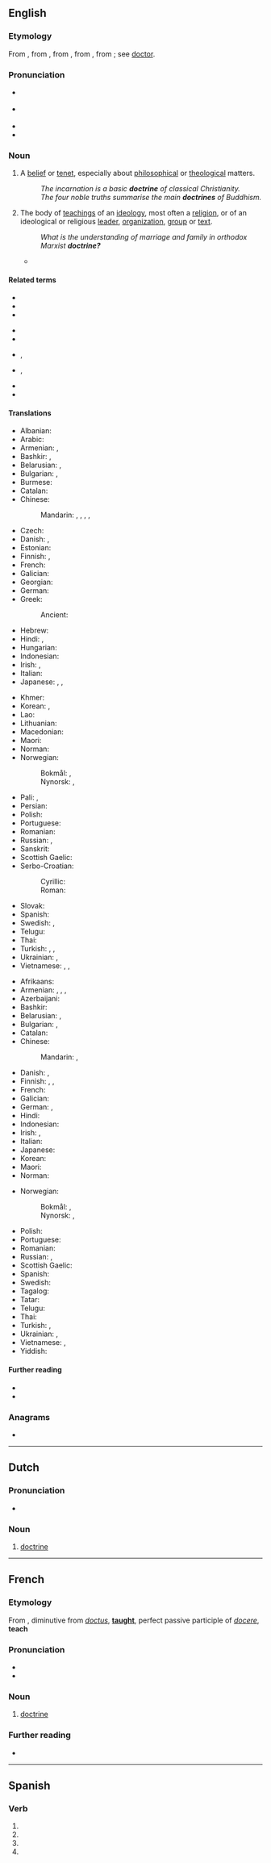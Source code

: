 ==English==
{{wikipedia}}

===Etymology===
From {{inh|en|enm|-}}, from {{der|en|fro|-}}, from {{der|en|la|doctrina||teaching, instruction, learning, knowledge}}, from {{m|la|doctor||a teacher}}, from {{m|la|docere||to teach}}; see [[doctor]].

===Pronunciation===
* {{a|GA}} {{IPA|en|/ˈdɑktɹɪn/}}
* {{a|RP}} {{IPA|en|/ˈdɒktɹɪn/}}
* {{audio|en|en-us-doctrine.ogg|Audio (US)}}
* {{hyphenation|en|doc|trine}}

===Noun===
{{en-noun|~}}

# {{lb|en|countable}} A [[belief]] or [[tenet]], especially about [[philosophical]] or [[theological]] matters.
#: ''The incarnation is a basic '''doctrine''' of classical Christianity.''
#: ''The four noble truths summarise the main '''doctrines''' of Buddhism.''
# {{lb|en|countable|and|uncountable}} The body of [[teaching]]s of an [[ideology]], most often a [[religion]], or of an ideological or religious [[leader]], [[organization]], [[group]] or [[text]].
#: ''What is the understanding of marriage and family in orthodox Marxist '''doctrine?'''''
#* {{quote-book|en|year=1560|author={{w|John Knox}}|title=An Answere to a Great Number of Blasphemous Cavillations Written by an Anabaptist, and aduersarie to Gods eternall Predestination|location=London|publisher=Thomas Charde|year_published=1591|page=95|pageurl=https://archive.org/stream/answeretogreatnu00knox#page/95|passage=This one thing do we (compelled by your blaſphemous accuſations) repeat oftener then<!-- sic --> we would: to the end that indifferent men may ſee what '''doctrine''' it is, which you ſo maliciouſly impugne.}}

====Related terms====
{{top4}}
* {{l|en|docent}}
* {{l|en|docile}}
* {{l|en|doctor}}
{{mid4}}
* {{l|en|doctorate}}
* {{l|en|doctrinaire}}
{{mid4}}
* {{l|en|doctrinal}}, {{l|en|doctrinally}}
* {{l|en|doctrinize}}, {{l|en|doctrinization}}
{{mid4}}
* {{l|en|document}}
* {{l|en|indoctrinate}}
{{bottom}}

====Translations====
{{trans-top|belief}}
* Albanian: {{t+|sq|doktrinë|n}}
* Arabic: {{t+|ar|مَذْهَب|m}}
* Armenian: {{t+|hy|սկզբունք}}, {{t+|hy|հիմնադրույթ}}
* Bashkir: {{t|ba|фекер|sc=Cyrl}}, {{t|ba|ҡараш|sc=Cyrl}}
* Belarusian: {{t|be|дактры́на|f}}, {{t|be|ве́ра|f}}
* Bulgarian: {{t+|bg|доктри́на|f}}, {{t+|bg|вя́ра|f}}
* Burmese: {{t+|my|ဝါဒ}}
* Catalan: {{t+|ca|doctrina|f}}
* Chinese:
*: Mandarin: {{t+|cmn|教條|sc=Hani}}, {{t+|cmn|教条|tr=jiàotiáo|sc=Hani}}, {{t+|cmn|教義}}, {{t+|cmn|教义|tr=jiàoyì}}, {{t+|cmn|教理|tr=jiàolǐ}}
* Czech: {{t+|cs|doktrína|f}}
* Danish: {{t|da|doktrin|n}}, {{t|da|læresætning|c}}
* Estonian: {{t|et|doktriin}}
* Finnish: {{t+|fi|opinkappale}}, {{t+|fi|periaate}}
* French: {{t+|fr|doctrine|f}}
* Galician: {{t|gl|doutrina|f}}
* Georgian: {{t|ka|დოქტრინა}}
* German: {{t+|de|Doktrin|f}}
* Greek: {{t+|el|δόγμα|n}}
*: Ancient: {{t|grc|δόγμα|n}}
* Hebrew: {{t+|he|דּוֹקְטְרִינָה|f|tr=doktrína}}
* Hindi: {{t+|hi|मत|m}}, {{t+|hi|वाद|m}}
* Hungarian: {{t+|hu|doktrína}}
* Indonesian: {{t+|id|doktrin}}
* Irish: {{t|ga|foirceadal|m}}, {{t|ga|teagasc|m}}
* Italian: {{t+|it|dottrina|f}}
* Japanese: {{t+|ja|教義|tr=きょうぎ, kyōgi}}, {{t|ja|ドクトリン|tr=dokutorin}}, {{t+|ja|教理|tr=きょうり, kyōri}}
{{trans-mid}}
* Khmer: {{t+|km|លទ្ធិ}}
* Korean: {{t+|ko|교의}}, {{t+|ko|교리}}
* Lao: {{t+|lo|ລັດທິ}}
* Lithuanian: {{t+|lt|doktrina|f}}
* Macedonian: {{t|mk|доктрина|f}}
* Maori: {{t|mi|whakaakoranga}}
* Norman: {{t|nrf|doctrinne|f}}
* Norwegian:
*: Bokmål: {{t+|nb|doktrine|m}}, {{t|nb|læresetning|m|f}}
*: Nynorsk: {{t|nn|doktrine|m}}, {{t|nn|læresetning|f}}
* Pali: {{t|pi|laddhi}}, {{t|pi|vāda|m}}
* Persian: {{t+|fa|دکترین|tr=doktorin|sc=fa-Arab}}
* Polish: {{t+|pl|doktryna|f}}
* Portuguese: {{t+|pt|doutrina|f}}
* Romanian: {{t+|ro|doctrină|f}}
* Russian: {{t+|ru|доктри́на|f}}, {{t+|ru|ве́ра|f}}
* Sanskrit: {{t+|sa|वाद|m}}
* Scottish Gaelic: {{t|gd|teagasg|m}}
* Serbo-Croatian:
*: Cyrillic: {{t|sh|доктри́на|f}}
*: Roman: {{t+|sh|doktrína|f}}
* Slovak: {{t|sk|doktrína|f}}
* Spanish: {{t+|es|doctrina|f}}
* Swedish: {{t+|sv|doktrin|c}}, {{t+|sv|lära|c}}
* Telugu: {{t+|te|సిద్ధాంతం}}
* Thai: {{t+|th|ลัทธิ}}
* Turkish: {{t+|tr|doktrin}}, {{t+|tr|öğreti}}, {{t+|tr|ilke}}
* Ukrainian: {{t|uk|доктри́на|f}}, {{t|uk|ві́ра|f}}
* Vietnamese: {{t+|vi|giáo lý}}, {{t+|vi|chủ nghĩa}}, {{t+|vi|giáo điều }}
{{trans-bottom}}

{{trans-top|body of beliefs or teachings}}
* Afrikaans: {{t|af|doktrine}}
* Armenian: {{t+|hy|ուսմունք}}, {{t+|hy|դավանանք}}, {{t+|hy|վարդապետություն}}, {{t+|hy|դոկտրին}}
* Azerbaijani: {{t|az|doktrina}}
* Bashkir: {{t|ba|тәғлимәт|sc=Cyrl}}
* Belarusian: {{t|be|вучэ́нне|n}}, {{t|be|дактры́на|f}}
* Bulgarian: {{t+|bg|уче́ние|n}}, {{t+|bg|доктри́на}}
* Catalan: {{t+|ca|doctrina|f}}
* Chinese:
*: Mandarin: {{t+|cmn|學說}}, {{t+|cmn|学说|tr=xuéshuō}}
* Danish: {{t+|da|lære|c}}, {{t|da|dogmatik|c}}
* Finnish: {{t+|fi|oppi}}, {{t+|fi|doktriini}}, {{t|fi|opinkäsitys}}
* French: {{t+|fr|doctrine|f}}
* Galician: {{t|gl|doutrina|f}}
* German: {{t+|de|Lehre|f}}, {{t+|de|Doktrin|f}}
* Hindi: {{t+|hi|शिक्षा|f}}
* Indonesian: {{t+|id|doktrin}}
* Irish: {{t|ga|foirceadal|m}}, {{t|ga|teagasc|m}}
* Italian: {{t+|it|dottrina|f}}
* Japanese: {{t+|ja|学説|tr=がくせつ, gakusetsu}}
* Korean: {{t+|ko|학설}}
* Maori: {{t|mi|whakaakoranga}}
* Norman: {{t|nrf|doctrinne|f}}
{{trans-mid}}
* Norwegian:
*: Bokmål: {{t+|nb|doktrine|m}}, {{t|nb|læresetning|m|f}}
*: Nynorsk: {{t|nn|doktrine|m}}, {{t|nn|læresetning|f}}
* Polish: {{t+|pl|doktryna|f}}
* Portuguese: {{t+|pt|doutrina|f}}
* Romanian: {{t+|ro|doctrină|f}}
* Russian: {{t+|ru|уче́ние|n}}, {{t+|ru|доктри́на}}
* Scottish Gaelic: {{t|gd|teagasg|m}}
* Spanish: {{t+|es|doctrina|f}}
* Swedish: {{t+|sv|lära|c}}
* Tagalog: {{t+|tl|aral}}
* Tatar: {{t|tt|тәгълимат}}
* Telugu: {{t+|te|సిద్ధాంతం}}
* Thai: {{t+|th|ลัทธิ}}
* Turkish: {{t+|tr|doktrin}}, {{t+|tr|öğreti}}
* Ukrainian: {{t|uk|уче́ння|n}}, {{t|uk|доктри́на|f}}
* Vietnamese: {{t+|vi|chủ nghĩa}}, {{t+|vi|học thuyết}}
* Yiddish: {{t|yi|לערע|n}}
{{trans-bottom}}

====Further reading====
* {{R:Webster 1913}}
* {{R:Century 1911}}

===Anagrams===
* {{anagrams|en|a=cdeinort|Crediton|centroid}}

----

==Dutch==

===Pronunciation===
* {{audio|nl|Nl-doctrine.ogg|Audio}}

===Noun===
{{nl-noun|f|-s|doctrinetje}}

# [[#English|doctrine]]
#: {{ux|nl|De doctrine stelt duidelijk dat...|The doctrine clearly states that...}}

----

==French==

===Etymology===
From {{der|fr|la|doctrina}}, diminutive from ''[[doctus]]'', '''[[taught]]''', perfect passive participle of ''[[docere]]'', '''teach'''

===Pronunciation===
* {{fr-IPA}}
* {{audio|fr|LL-Q150 (fra)-0x010C-doctrine.wav|Audio}}

===Noun===
{{fr-noun|f}}

# [[#English|doctrine]]

===Further reading===
* {{R:TLFi}}

----

==Spanish==

===Verb===
{{head|es|verb form}}

# {{es-verb form of|doctrinar|ending=-ar|mood=subjunctive|tense=present|number=s|person=1}}
# {{es-verb form of|doctrinar|ending=-ar|mood=subjunctive|tense=present|number=s|person=2|formal=y}}
# {{es-verb form of|doctrinar|ending=-ar|mood=subjunctive|tense=present|number=s|person=3}}
# {{es-verb form of|doctrinar|ending=-ar|mood=imperative|number=s|person=2|formal=y|sense=affirmative}}